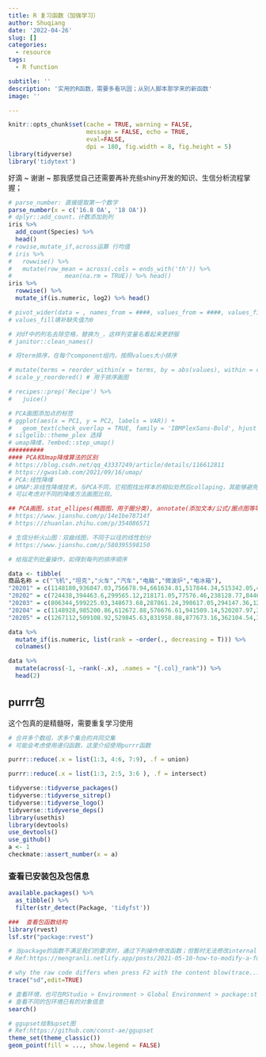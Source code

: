 ```yaml
---
title: R 复习函数（加强学习）
author: Shuqiang
date: '2022-04-26'
slug: []
categories:
  - resource
tags:
  - R function

subtitle: ''
description: '实用的R函数，需要多看巩固；从别人脚本那学来的新函数'
image: ''

---
```

```r
knitr::opts_chunk$set(cache = TRUE, warning = FALSE,
                      message = FALSE, echo = TRUE, 
                      eval=FALSE,
                      dpi = 180, fig.width = 8, fig.height = 5)
library(tidyverse)
library('tidytext')
```

好滴 ~ 谢谢 ~ 那我感觉自己还需要再补充些shiny开发的知识、生信分析流程掌握；


```r
# parse_number: 直接提取第一个数字
parse_number(x = c('16.8 OA', '18 OA'))
# dplyr::add_count，计数添加到列
iris %>%
  add_count(Species) %>%
  head()
# rowise,mutate_if,across运算 行均值
# iris %>%
#   rowwise() %>%
#   mutate(row_mean = across(.cols = ends_with('th')) %>%
#               mean(na.rm = TRUE)) %>% head()
iris %>%
  rowwise() %>%
  mutate_if(is.numeric, log2) %>% head() 

# pivot_wider(data = , names_from = ####, values_from = ####, values_fill = 0)
# values_fill填补缺失值为0

# 对df中的列名去除空格，替换为_，这样列变量名看起来更舒服
# janitor::clean_names()

```


```r
# 将term排序，在每个component组内，按照values大小排序

# mutate(terms = reorder_within(x = terms, by = abs(values), within = component))
# scale_y_reordered() # 用于排序画图

# recipes::prep('Recipe') %>%
#   juice()

# PCA画图添加点的标签
# ggplot(aes(x = PC1, y = PC2, labels = VAR)) +
#   geom_text(check_overlap = TRUE, family = 'IBMPlexSans-Bold', hjust = 'inward')
# silgelib::theme_plex 选择
# umap降维，?embed::step_umap()
##########
#### PCA和Umap降维算法的区别
# https://blog.csdn.net/qq_43337249/article/details/116612811
# https://gwaslab.com/2021/09/16/umap/
# PCA:线性降维
# UMAP:非线性降维技术，与PCA不同，它视图找出样本的相似处然后collaping，其能够避免集群表示的过度拥挤，在重叠区域上能表示出不同的集群而被广泛运用
# 可以考虑对不同的降维方法画图比较。

## PCA画图，stat_ellipes(椭圆图，用于圈分类), annotate(添加文本/公式/圈点图等等)
# https://www.jianshu.com/p/14e1be78714f
# https://zhuanlan.zhihu.com/p/354086571
```


```r
# 生信分析火山图：双曲线图，不同于以往的线性划分
# https://www.jianshu.com/p/580395598150
```

```r
# 给指定列批量操作，如得到每列的排序顺序

data <- tibble(
商品名称 = c("飞机","坦克","火车","汽车","电脑","微波炉","电冰箱"),
"20201" = c(1148180,936847.03,756678.94,661634.81,517844.34,515342.05,402535.4),
"20202" = c(724438,394463.6,299565.12,218171.05,77576.46,238128.77,84461.59),
"20203" = c(806344,599225.03,348673.68,287861.24,398617.05,294147.36,122243.58),
"20204" = c(1148928,985200.86,612672.88,576676.61,941509.14,520207.97,351694.72),
"20205" = c(1267112,509108.92,529845.63,831958.88,877673.16,362104.54,371722.34))

data %>% 
  mutate_if(is.numeric, list(rank = ~order(., decreasing = T))) %>% 
  colnames()

data %>% 
  mutate(across(-1, ~rank(-.x), .names = "{.col}_rank")) %>% 
  head(2)
```


## purrr包

这个包真的是精髓呀，需要重复学习使用

```r
# 合并多个数组，求多个集合的共同交集
# 可能会考虑使用递归函数，这里介绍使用purrr函数

purrr::reduce(.x = list(1:3, 4:6, 7:9), .f = union)

purrr::reduce(.x = list(1:3, 2:5, 3:6 ), .f = intersect)


```

```r
tidyverse::tidyverse_packages()
tidyverse::tidyverse_sitrep()
tidyverse::tidyverse_logo()
tidyverse::tidyverse_deps()
library(usethis)
library(devtools)
use_devtools()
use_github()
a <- 1
checkmate::assert_number(x = a)
```


### 查看已安装包及包信息

```r
available.packages() %>% 
  as_tibble() %>% 
  filter(str_detect(Package, 'tidyfst'))
```


```r
###  查看包函数结构
library(rvest)
lsf.str("package:rvest")

# 当package的函数不满足我们的要求时，通过下列操作修改函数；但暂时无法修改internal functions
# Ref:https://mengranli.netlify.app/posts/2021-05-10-how-to-modify-a-function-in-a-r-package/

# why the raw code differs when press F2 with the content blow(trace....)
trace("sd",edit=TRUE)

# 查看环境，也可在RStudio > Environment > Global Environment > package:stats
# 查看不同的包环境已有的对象信息
search()

# ggupset绘制upset图
# Ref:https://github.com/const-ae/ggupset
theme_set(theme_classic())
geom_point(fill = ..., show.legend = FALSE)

```

